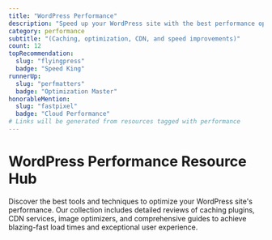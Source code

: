 ```yaml
---
title: "WordPress Performance"
description: "Speed up your WordPress site with the best performance optimization plugins and techniques. From caching to image optimization, achieve lightning-fast load times."
category: performance
subtitle: "(Caching, optimization, CDN, and speed improvements)"
count: 12
topRecommendation:
  slug: "flyingpress"
  badge: "Speed King"
runnerUp:
  slug: "perfmatters"
  badge: "Optimization Master"
honorableMention:
  slug: "fastpixel"
  badge: "Cloud Performance"
# Links will be generated from resources tagged with performance
---
```


# WordPress Performance Resource Hub

Discover the best tools and techniques to optimize your WordPress site's performance. Our collection includes detailed reviews of caching plugins, CDN services, image optimizers, and comprehensive guides to achieve blazing-fast load times and exceptional user experience.